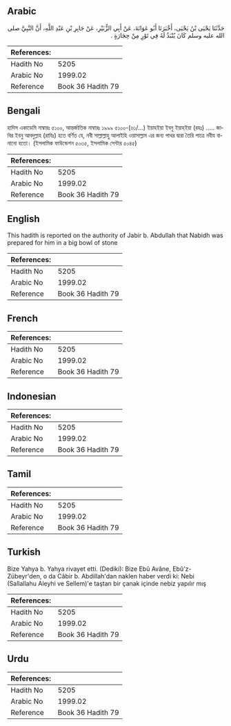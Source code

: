 ## Arabic


<div dir="rtl" lang="ar" style={{fontSize:'larger',backgroundColor:'#f8f9fa',padding:20}}>
حَدَّثَنَا يَحْيَى بْنُ يَحْيَى، أَخْبَرَنَا أَبُو عَوَانَةَ، عَنْ أَبِي الزُّبَيْرِ، عَنْ جَابِرِ بْنِ عَبْدِ اللَّهِ، أَنَّ النَّبِيَّ صلى الله عليه وسلم كَانَ يُنْبَذُ لَهُ فِي تَوْرٍ مِنْ حِجَارَةٍ ‏.‏
</div>
<div style={{backgroundColor:'#f8f9fa',padding:20, marginBottom: 10}}><table> <thead> <tr> <th>References:</th> <th></th> </tr> </thead> <tbody><tr><td>Hadith No</td><td>5205</td></tr><tr><td>Arabic No</td><td>1999.02</td></tr><tr><td>Reference</td><td>Book 36 Hadith 79</td></tr></tbody></table></div>

## Bengali


<div dir="ltr" lang="bn" style={{fontSize:'larger',backgroundColor:'#f8f9fa',padding:20}}>
হাদিস একাডেমি নাম্বারঃ ৫১০০, আন্তর্জাতিক নাম্বারঃ ১৯৯৯ ৫১০০-(৬১/...) ইয়াহইয়া ইবনু ইয়াহইয়া (রহঃ) ..... জাবির ইবনু আবদুল্লাহ (রাযিঃ) হতে বর্ণিত যে, নবী সাল্লাল্লাহু আলাইহি ওয়াসাল্লাম এর জন্য পাথর দ্বারা তৈরি পাত্রে নবীয বানানো হতো। (ইসলামিক ফাউন্ডেশন ৫০৩৫, ইসলামিক সেন্টার ৫০৪৫)
</div>
<div style={{backgroundColor:'#f8f9fa',padding:20, marginBottom: 10}}><table> <thead> <tr> <th>References:</th> <th></th> </tr> </thead> <tbody><tr><td>Hadith No</td><td>5205</td></tr><tr><td>Arabic No</td><td>1999.02</td></tr><tr><td>Reference</td><td>Book 36 Hadith 79</td></tr></tbody></table></div>

## English


<div dir="ltr" lang="en" style={{fontSize:'larger',backgroundColor:'#f8f9fa',padding:20}}>
This hadith is reported on the authority of Jabir b. Abdullah that Nabidh was prepared for him in a big bowl of stone
</div>
<div style={{backgroundColor:'#f8f9fa',padding:20, marginBottom: 10}}><table> <thead> <tr> <th>References:</th> <th></th> </tr> </thead> <tbody><tr><td>Hadith No</td><td>5205</td></tr><tr><td>Arabic No</td><td>1999.02</td></tr><tr><td>Reference</td><td>Book 36 Hadith 79</td></tr></tbody></table></div>

## French


<div dir="ltr" lang="fr" style={{fontSize:'larger',backgroundColor:'#f8f9fa',padding:20}}>

</div>
<div style={{backgroundColor:'#f8f9fa',padding:20, marginBottom: 10}}><table> <thead> <tr> <th>References:</th> <th></th> </tr> </thead> <tbody><tr><td>Hadith No</td><td>5205</td></tr><tr><td>Arabic No</td><td>1999.02</td></tr><tr><td>Reference</td><td>Book 36 Hadith 79</td></tr></tbody></table></div>

## Indonesian


<div dir="ltr" lang="id" style={{fontSize:'larger',backgroundColor:'#f8f9fa',padding:20}}>

</div>
<div style={{backgroundColor:'#f8f9fa',padding:20, marginBottom: 10}}><table> <thead> <tr> <th>References:</th> <th></th> </tr> </thead> <tbody><tr><td>Hadith No</td><td>5205</td></tr><tr><td>Arabic No</td><td>1999.02</td></tr><tr><td>Reference</td><td>Book 36 Hadith 79</td></tr></tbody></table></div>

## Tamil


<div dir="ltr" lang="ta" style={{fontSize:'larger',backgroundColor:'#f8f9fa',padding:20}}>

</div>
<div style={{backgroundColor:'#f8f9fa',padding:20, marginBottom: 10}}><table> <thead> <tr> <th>References:</th> <th></th> </tr> </thead> <tbody><tr><td>Hadith No</td><td>5205</td></tr><tr><td>Arabic No</td><td>1999.02</td></tr><tr><td>Reference</td><td>Book 36 Hadith 79</td></tr></tbody></table></div>

## Turkish


<div dir="ltr" lang="tr" style={{fontSize:'larger',backgroundColor:'#f8f9fa',padding:20}}>
Bize Yahya b. Yahya rivayet etti. (Dediki): Bize Ebû Avâne, Ebû'z-Zübeyr'den, o da Câbir b. Abdillah'dan naklen haber verdi ki: Nebi (Sallallahu Aleyhi ve Sellem)'e taştan bir çanak içinde nebiz yapılır mış
</div>
<div style={{backgroundColor:'#f8f9fa',padding:20, marginBottom: 10}}><table> <thead> <tr> <th>References:</th> <th></th> </tr> </thead> <tbody><tr><td>Hadith No</td><td>5205</td></tr><tr><td>Arabic No</td><td>1999.02</td></tr><tr><td>Reference</td><td>Book 36 Hadith 79</td></tr></tbody></table></div>

## Urdu


<div dir="rtl" lang="ur" style={{fontSize:'larger',backgroundColor:'#f8f9fa',padding:20}}>

</div>
<div style={{backgroundColor:'#f8f9fa',padding:20, marginBottom: 10}}><table> <thead> <tr> <th>References:</th> <th></th> </tr> </thead> <tbody><tr><td>Hadith No</td><td>5205</td></tr><tr><td>Arabic No</td><td>1999.02</td></tr><tr><td>Reference</td><td>Book 36 Hadith 79</td></tr></tbody></table></div>